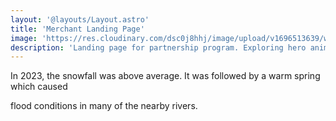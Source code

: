 ```yaml
---
layout: '@layouts/Layout.astro'
title: 'Merchant Landing Page'
image: 'https://res.cloudinary.com/dsc0j8hhj/image/upload/v1696513639/work-sample/eci-merchant.png'
description: 'Landing page for partnership program. Exploring hero animation as the focal point to captivate user attention'
---
```


In 2023, the snowfall was above average.
It was followed by a warm spring which caused

flood conditions in many of the nearby rivers.

